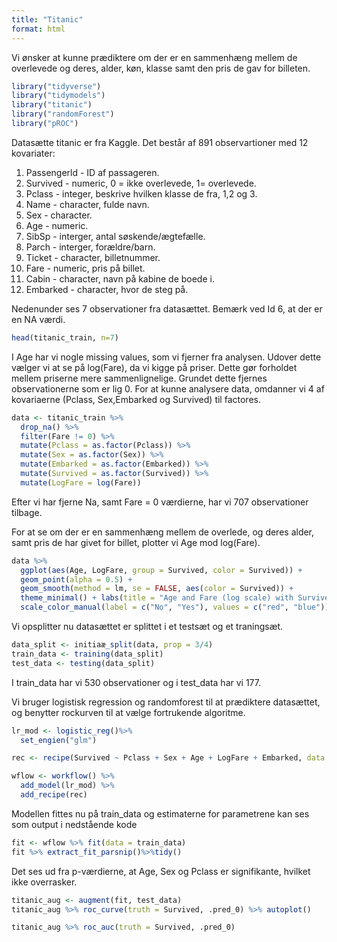 ```yaml
---
title: "Titanic"
format: html
---
```


Vi ønsker at kunne prædiktere om der er en sammenhæng mellem de overlevede og deres, alder, køn, klasse samt den pris de gav for billeten.

```r
library("tidyverse")
library("tidymodels")
library("titanic")
library("randomForest")
library("pROC")
```

Datasætte titanic er fra Kaggle. Det består af 891 observartioner med 12 kovariater:

1.  Passengerld - ID af passageren.
2.  Survived - numeric, 0 = ikke overlevede, 1= overlevede.
3.  Pclass - integer, beskrive hvilken klasse de fra, 1,2 og 3.
4.  Name - character, fulde navn.
5.  Sex - character.
6.  Age - numeric.
7.  SibSp - interger, antal søskende/ægtefælle.
8.  Parch - interger, forældre/barn.
9.  Ticket - character, billetnummer.
10. Fare - numeric, pris på billet.
11. Cabin - character, navn på kabine de boede i.
12. Embarked - character, hvor de steg på.

Nedenunder ses 7 observationer fra datasættet. Bemærk ved Id 6, at der er en NA værdi.

```r
head(titanic_train, n=7)
```

I Age har vi nogle missing values, som vi fjerner fra analysen. Udover dette vælger vi at se på log(Fare), da vi kigge på priser. Dette gør forholdet mellem priserne mere sammenlignelige. Grundet dette fjernes observationerne som er lig 0. For at kunne analysere data, omdanner vi 4 af kovariaerne (Pclass, Sex,Embarked og Survived) til factores.

```r
data <- titanic_train %>% 
  drop_na() %>%
  filter(Fare != 0) %>%
  mutate(Pclass = as.factor(Pclass)) %>%
  mutate(Sex = as.factor(Sex)) %>%
  mutate(Embarked = as.factor(Embarked)) %>%
  mutate(Survived = as.factor(Survived)) %>%
  mutate(LogFare = log(Fare))
```

Efter vi har fjerne Na, samt Fare = 0 værdierne, har vi 707 observationer tilbage.

For at se om der er en sammenhæng mellem de overlede, og deres alder, samt pris de har givet for billet, plotter vi Age mod log(Fare).

```r
data %>%
  ggplot(aes(Age, LogFare, group = Survived, color = Survived)) +
  geom_point(alpha = 0.5) +
  geom_smooth(method = lm, se = FALSE, aes(color = Survived)) +
  theme_minimal() + labs(title = "Age and Fare (log scale) with Survived") +
  scale_color_manual(label = c("No", "Yes"), values = c("red", "blue"))

```

Vi opsplitter nu datasættet er splittet i et testsæt og et traningsæt.

```r
data_split <- initiaæ_split(data, prop = 3/4)
train_data <- training(data_split)
test_data <- testing(data_split)
```

I train_data har vi 530 observationer og i test_data har vi 177.

Vi bruger logistisk regression og randomforest til at prædiktere datasættet, og benytter rockurven til at vælge fortrukende algoritme.

```r
lr_mod <- logistic_reg()%>%
  set_engien("glm")

rec <- recipe(Survived ~ Pclass + Sex + Age + LogFare + Embarked, data = train_data)

wflow <- workflow() %>%
  add_model(lr_mod) %>% 
  add_recipe(rec)
```

Modellen fittes nu på train_data og estimaterne for parametrene kan ses som output i nedstående kode

```r
fit <- wflow %>% fit(data = train_data)
fit %>% extract_fit_parsnip()%>%tidy()
```

Det ses ud fra p-værdierne, at Age, Sex og Pclass er signifikante, hvilket ikke overrasker.

```r
titanic_aug <- augment(fit, test_data)
titanic_aug %>% roc_curve(truth = Survived, .pred_0) %>% autoplot() 
```

```r
titanic_aug %>% roc_auc(truth = Survived, .pred_0)
```
